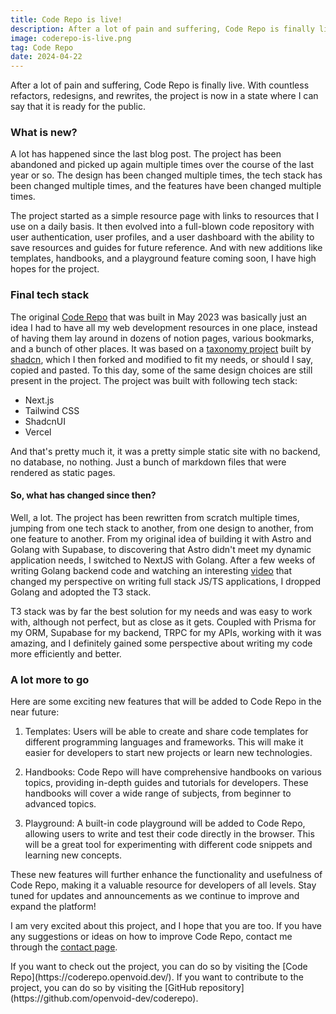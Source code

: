 ```yaml
---
title: Code Repo is live!
description: After a lot of pain and suffering, Code Repo is finally live. With countless refactors, redesigns, and rewrites, the project is now in a state where I can say that it is ready for the public.
image: coderepo-is-live.png
tag: Code Repo
date: 2024-04-22
---
```


After a lot of pain and suffering, Code Repo is finally live. With countless refactors, redesigns, and rewrites, the project is now in a state where I can say that it is ready for the public.

### What is new?

A lot has happened since the last blog post. The project has been abandoned and picked up again multiple times over the course of the last year or so. The design has been changed multiple times, the tech stack has been changed multiple times, and the features have been changed multiple times.

The project started as a simple resource page with links to resources that I use on a daily basis. It then evolved into a full-blown code repository with user authentication, user profiles, and a user dashboard with the ability to save resources and guides for future reference. And with new additions like templates, handbooks, and a playground feature coming soon, I have high hopes for the project.

### Final tech stack

The original [Code Repo](https://coderepo.obradovic.dev/) that was built in May 2023 was basically just an idea I had to have all my web development resources in one place, instead of having them lay around in dozens of notion pages, various bookmarks, and a bunch of other places. It was based on a [taxonomy project](https://tx.shadcn.com/) built by [shadcn](https://shadcn.com/), which I then forked and modified to fit my needs, or should I say, copied and pasted. To this day, some of the same design choices are still present in the project. The project was built with following tech stack:

- Next.js
- Tailwind CSS
- ShadcnUI
- Vercel

And that's pretty much it, it was a pretty simple static site with no backend, no database, no nothing. Just a bunch of markdown files that were rendered as static pages.

#### So, what has changed since then?

Well, a lot. The project has been rewritten from scratch multiple times, jumping from one tech stack to another, from one design to another, from one feature to another. From my original idea of building it with Astro and Golang with Supabase, to discovering that Astro didn't meet my dynamic application needs, I switched to NextJS with Golang. After a few weeks of writing Golang backend code and watching an interesting [video](https://www.youtube.com/watch?v=suZJNHoT7JI) that changed my perspective on writing full stack JS/TS applications, I dropped Golang and adopted the T3 stack.

T3 stack was by far the best solution for my needs and was easy to work with, although not perfect, but as close as it gets. Coupled with Prisma for my ORM, Supabase for my backend, TRPC for my APIs, working with it was amazing, and I definitely gained some perspective about writing my code more efficiently and better.

### A lot more to go

Here are some exciting new features that will be added to Code Repo in the near future:

1. Templates: Users will be able to create and share code templates for different programming languages and frameworks. This will make it easier for developers to start new projects or learn new technologies.

2. Handbooks: Code Repo will have comprehensive handbooks on various topics, providing in-depth guides and tutorials for developers. These handbooks will cover a wide range of subjects, from beginner to advanced topics.

3. Playground: A built-in code playground will be added to Code Repo, allowing users to write and test their code directly in the browser. This will be a great tool for experimenting with different code snippets and learning new concepts.

These new features will further enhance the functionality and usefulness of Code Repo, making it a valuable resource for developers of all levels. Stay tuned for updates and announcements as we continue to improve and expand the platform!

I am very excited about this project, and I hope that you are too. If you have any suggestions or ideas on how to improve Code Repo, contact me through the [contact page](https://blog.obradovic.dev/contact/).

<Callout type="notice">
  If you want to check out the project, you can do so by visiting the [Code
  Repo](https://coderepo.openvoid.dev/). If you want to contribute to the
  project, you can do so by visiting the [GitHub
  repository](https://github.com/openvoid-dev/coderepo).
</Callout>
